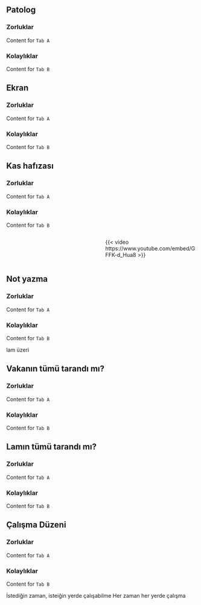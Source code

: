 
## Patolog



::: {.panel-tabset}

### Zorluklar

Content for `Tab A`

### Kolaylıklar

Content for `Tab B`

:::



## Ekran


::: {.panel-tabset}

### Zorluklar

Content for `Tab A`

### Kolaylıklar

Content for `Tab B`

:::



## Kas hafızası



::: {.panel-tabset}

### Zorluklar

Content for `Tab A`

### Kolaylıklar

Content for `Tab B`

:::


:::: {.columns .v-center-container}


::: {.column width="50%"}


<!--
<blockquote class="twitter-tweet"><p lang="en" dir="ltr">When your muscle memory kicks in and you try to shake hands before the game, but your opponent is missing! <a href="https://twitter.com/hashtag/FIDEWorldCup?src=hash&amp;ref_src=twsrc%5Etfw">#FIDEWorldCup</a> <a href="https://t.co/yInEUqpyJC">pic.twitter.com/yInEUqpyJC</a></p>&mdash; International Chess Federation (@FIDE_chess) <a href="https://twitter.com/FIDE_chess/status/1693220998202499482?ref_src=twsrc%5Etfw">August 20, 2023</a></blockquote> <script async src="https://platform.twitter.com/widgets.js" charset="utf-8"></script> 
-->


:::

::: {.column width="50%"}

{{< video https://www.youtube.com/embed/GFFK-d_Hua8 >}}

:::

::::



## Not yazma



::: {.panel-tabset}

### Zorluklar

Content for `Tab A`

### Kolaylıklar

Content for `Tab B`

:::


::: {.r-fit-text}
lam üzeri
:::

## Vakanın tümü tarandı mı?


::: {.panel-tabset}

### Zorluklar

Content for `Tab A`

### Kolaylıklar

Content for `Tab B`

:::


## Lamın tümü tarandı mı?


::: {.panel-tabset}

### Zorluklar

Content for `Tab A`

### Kolaylıklar

Content for `Tab B`

:::

## Çalışma Düzeni


::: {.panel-tabset}

### Zorluklar

Content for `Tab A`

### Kolaylıklar

Content for `Tab B`

:::


İstediğin zaman, isteiğin yerde çalışabilme 
Her zaman her yerde çalışma 


